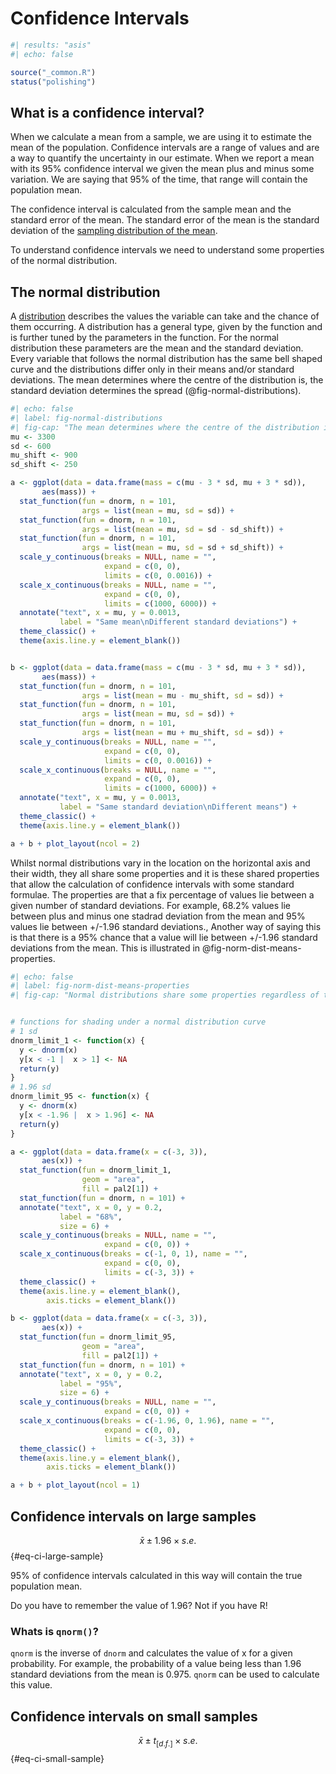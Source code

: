 # Confidence Intervals
```r
#| results: "asis"
#| echo: false

source("_common.R")
status("polishing")
```

## What is a confidence interval?

When we calculate a mean from a sample, we are using it to estimate the mean of the population.  Confidence intervals are a range of values and are a way to quantify the uncertainty in our estimate.  When we report a mean with its 95% confidence interval we given the mean plus and minus some variation. We are saying that 95% of the time, that range will contain the population mean. 

The confidence interval is calculated from the sample mean and the standard error of the mean.  The standard error of the mean is the standard deviation of the [sampling distribution of the mean](logic_hyopthesis_testing.html#sampling-distribution-of-the-mean).  

To understand confidence intervals we need to understand some properties of the normal distribution.

## The normal distribution

A [distribution](ideas_about_data.html#distributions) describes the values the variable can take and the chance of them occurring. A distribution has a general type, given by the function and is further tuned by the parameters in the function. For the normal distribution these parameters are the mean and the standard deviation. Every variable that follows the normal distribution has the same bell shaped curve and the distributions differ only in their means and/or standard deviations. The mean determines where the centre of the distribution is, the standard deviation determines the spread (@fig-normal-distributions).



```r
#| echo: false
#| label: fig-normal-distributions
#| fig-cap: "The mean determines where the centre of the distribution is, the standard deviation determines the spread. The distributions on the left have the same mean but different standard deviations. The distributions on the right have the same standard deviation but different means."
mu <- 3300
sd <- 600
mu_shift <- 900
sd_shift <- 250

a <- ggplot(data = data.frame(mass = c(mu - 3 * sd, mu + 3 * sd)),
       aes(mass)) +
  stat_function(fun = dnorm, n = 101, 
                args = list(mean = mu, sd = sd)) +
  stat_function(fun = dnorm, n = 101, 
                args = list(mean = mu, sd = sd - sd_shift)) +
  stat_function(fun = dnorm, n = 101, 
                args = list(mean = mu, sd = sd + sd_shift)) +
  scale_y_continuous(breaks = NULL, name = "",
                     expand = c(0, 0),
                     limits = c(0, 0.0016)) +
  scale_x_continuous(breaks = NULL, name = "",
                     expand = c(0, 0),
                     limits = c(1000, 6000)) + 
  annotate("text", x = mu, y = 0.0013, 
           label = "Same mean\nDifferent standard deviations") +
  theme_classic() +
  theme(axis.line.y = element_blank())


b <- ggplot(data = data.frame(mass = c(mu - 3 * sd, mu + 3 * sd)),
       aes(mass)) +
  stat_function(fun = dnorm, n = 101, 
                args = list(mean = mu - mu_shift, sd = sd)) +
  stat_function(fun = dnorm, n = 101, 
                args = list(mean = mu, sd = sd)) +
  stat_function(fun = dnorm, n = 101, 
                args = list(mean = mu + mu_shift, sd = sd)) +
  scale_y_continuous(breaks = NULL, name = "",
                     expand = c(0, 0),
                     limits = c(0, 0.0016)) +
  scale_x_continuous(breaks = NULL, name = "",
                     expand = c(0, 0),
                     limits = c(1000, 6000)) + 
  annotate("text", x = mu, y = 0.0013, 
           label = "Same standard deviation\nDifferent means") +
  theme_classic() +
  theme(axis.line.y = element_blank())

a + b + plot_layout(ncol = 2)


```

Whilst normal distributions vary in the location on the horizontal axis and their width, they all share some properties and it is these shared properties that allow the calculation of confidence intervals with some standard formulae.  The properties are that a fix percentage of values lie between a given number of standard deviations. For example, 68.2% values lie between plus and minus one stadrad deviation from the mean and 95% values lie between +/-1.96 standard deviations., Another way of saying this is that there is a 95% chance that a value will lie between +/-1.96 standard deviations from the mean.  This is illustrated in @fig-norm-dist-means-properties.
 


```r
#| echo: false
#| label: fig-norm-dist-means-properties
#| fig-cap: "Normal distributions share some properties regardless of the mean and standard deviation. 68% of the values are within 1 standard deviation of the mean and 95% are within 1.96 standard deviations."


# functions for shading under a normal distribution curve
# 1 sd
dnorm_limit_1 <- function(x) {
  y <- dnorm(x)
  y[x < -1 |  x > 1] <- NA
  return(y)
}
# 1.96 sd
dnorm_limit_95 <- function(x) {
  y <- dnorm(x)
  y[x < -1.96 |  x > 1.96] <- NA
  return(y)
}

a <- ggplot(data = data.frame(x = c(-3, 3)),
       aes(x)) +
  stat_function(fun = dnorm_limit_1,
                geom = "area",
                fill = pal2[1]) +
  stat_function(fun = dnorm, n = 101) +
  annotate("text", x = 0, y = 0.2, 
           label = "68%",
           size = 6) +
  scale_y_continuous(breaks = NULL, name = "",
                     expand = c(0, 0)) +
  scale_x_continuous(breaks = c(-1, 0, 1), name = "",
                     expand = c(0, 0),
                     limits = c(-3, 3)) +
  theme_classic() +
  theme(axis.line.y = element_blank(),
        axis.ticks = element_blank())

b <- ggplot(data = data.frame(x = c(-3, 3)),
       aes(x)) +
  stat_function(fun = dnorm_limit_95,
                geom = "area",
                fill = pal2[1]) +
  stat_function(fun = dnorm, n = 101) +
  annotate("text", x = 0, y = 0.2, 
           label = "95%",
           size = 6) +
  scale_y_continuous(breaks = NULL, name = "",
                     expand = c(0, 0)) +
  scale_x_continuous(breaks = c(-1.96, 0, 1.96), name = "",
                     expand = c(0, 0),
                     limits = c(-3, 3)) +
  theme_classic() +
  theme(axis.line.y = element_blank(),
        axis.ticks = element_blank())

a + b + plot_layout(ncol = 1)

```


## Confidence intervals on large samples

$$
\bar{x} \pm 1.96 \times s.e.
$$ {#eq-ci-large-sample}


95% of confidence intervals calculated in this way will contain the true population mean.  


Do you have to remember the value of 1.96?  Not if you have R!

### Whats is `qnorm()`?


`qnorm` is the inverse of `dnorm` and calculates the value of x for a given probability.  For example, the probability of a value being less than 1.96 standard deviations from the mean is 0.975.  `qnorm` can be used to calculate this value.



## Confidence intervals on small samples

$$
\bar{x} \pm t_{[d.f.]} \times s.e.
$$ {#eq-ci-small-sample}